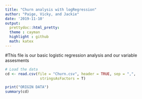 ```yaml
---
title: "Churn analysis with logRegression"
author: "Paige, Vicky, and Jackie"
date: '2019-11-10'
output: 
  prettydoc::html_pretty:
  theme : cayman
  highlight : github
  math: katex
---
```


#This file is our basic logistic regression analysis and our variable assesments

```r
# Load the data
cd <- read.csv(file = "Churn.csv", header = TRUE, sep = ",", 
                stringsAsFactors = T)

print("ORIGIN DATA")
summary(cd)
```

